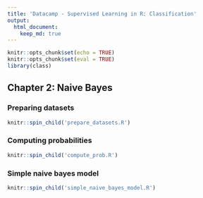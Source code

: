 ```yaml
---
title: 'Datacamp - Supervised Learning in R: Classification'
output: 
  html_document:
    keep_md: true
---
```


```r
knitr::opts_chunk$set(echo = TRUE)
knitr::opts_chunk$set(eval = TRUE)
library(class)
```

## Chapter 2: Naive Bayes

### Preparing datasets

```r
knitr::spin_child('prepare_datasets.R')
```

### Computing probabilities

```r
knitr::spin_child('compute_prob.R')
```

### Simple naive bayes model

```r
knitr::spin_child('simple_naive_bayes_model.R')
```